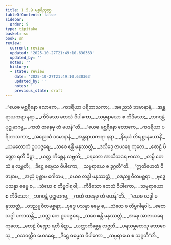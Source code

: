 ```yaml
---
title: 1.5.9 မစ္ဆရိသုတ္တ
tableOfContents: false
sidebar:
  order: 9
type: tipitaka
basket: su
book: sn
review:
  current: review
  updated: '2025-10-27T21:49:10.630363'
  updated_by: ''
  notes: ''
  history:
  - state: review
    date: '2025-10-27T21:49:10.630363'
    updated_by: ''
    notes: ''
    previous_state: draft
---
```



<ReviewStatus review={frontmatter.review} showDetails={true} />

<HypothesisAnnotation frontmatter={frontmatter} />

<DynamicBreadcrumb />

<Division number="49" book="sn" e="ch" v="18" p="287">

<Paragraph number="262" type="verses" book="sn">
_“ယေဓ မစ္ဆရိနော လောကေ,_  
_ကဒရိယာ ပရိဘာသကာ;_  
_အညေသံ ဒဒမာနာနံ,_  
_အန္တရာယကရာ နရာ._  

</Paragraph>

<Paragraph number="263" type="verses" book="sn">
_ကီဒိသော တေသံ ဝိပါကော,_  
_သမ္ပရာယော စ ကီဒိသော;_  
_ဘဂဝန္တံ ပုဋ္ဌုမာဂမ္မ,_  
_ကထံ ဇာနေမု တံ မယန်”တိ._  

</Paragraph>

<Paragraph number="264" type="verses" book="sn">
_“ယေဓ မစ္ဆရိနော လောကေ,_  
_ကဒရိယာ ပရိဘာသကာ;_  
_အညေသံ ဒဒမာနာနံ,_  
_အန္တရာယကရာ နရာ._  

</Paragraph>

<Paragraph number="265" type="verses" book="sn">
_နိရယံ တိရစ္ဆာနယောနိံ,_  
_ယမလောကံ ဥပပဇ္ဇရေ;_  
_သစေ ဧန္တိ မနုဿတ္တံ,_  
_ဒလိဒ္ဒေ ဇာယရေ ကုလေ._  

</Paragraph>

<Paragraph number="266" type="verses" book="sn">
_စောဠံ ပိဏ္ဍော ရတီ ခိဍ္ဍာ,_  
_ယတ္ထ ကိစ္ဆေန လဗ္ဘတိ;_  
_ပရတော အာသီသရေ ဗာလာ,_  
_တမ္ပိ တေသံ န လဗ္ဘတိ;_  
_ဒိဋ္ဌေ ဓမ္မေသ ဝိပါကော,_  
_သမ္ပရာယေ စ ဒုဂ္ဂတီ”တိ._  

</Paragraph>

<Paragraph number="267" type="verses" book="sn">
_“ဣတိဟေတံ ဝိဇာနာမ,_  
_အညံ ပုစ္ဆာမ ဂေါတမ;_  
_ယေဓ လဒ္ဓါ မနုဿတ္တံ,_  
_ဝဒညူ ဝီတမစ္ဆရာ._  

</Paragraph>

<Paragraph number="268" type="verses" book="sn">
_ဗုဒ္ဓေ ပသန္နာ ဓမ္မေ စ,_  
_သံဃေ စ တိဗ္ဗဂါရဝါ;_  
_ကီဒိသော တေသံ ဝိပါကော,_  
_သမ္ပရာယော စ ကီဒိသော;_  
_ဘဂဝန္တံ ပုဋ္ဌုမာဂမ္မ,_  
_ကထံ ဇာနေမု တံ မယန်”တိ._  

</Paragraph>

<Paragraph number="269" type="verses" book="sn">
_“ယေဓ လဒ္ဓါ မနုဿတ္တံ,_  
_ဝဒညူ ဝီတမစ္ဆရာ;_  
_ဗုဒ္ဓေ ပသန္နာ ဓမ္မေ စ,_  
_သံဃေ စ တိဗ္ဗဂါရဝါ;_  
_ဧတေ သဂ္ဂါ ပကာသန္တိ,_  
_ယတ္ထ တေ ဥပပဇ္ဇရေ._  

</Paragraph>

<Paragraph number="270" type="verses" book="sn">
_သစေ ဧန္တိ မနုဿတ္တံ,_  
_အဍ္ဎေ အာဇာယရေ ကုလေ;_  
_စောဠံ ပိဏ္ဍော ရတီ ခိဍ္ဍာ,_  
_ယတ္ထာကိစ္ဆေန လဗ္ဘတိ._  

</Paragraph>

<Paragraph number="271" type="verses" book="sn">
_ပရသမ္ဘတေသု ဘောဂေသု,_  
_ဝသဝတ္တီဝ မောဒရေ;_  
_ဒိဋ္ဌေ ဓမ္မေသ ဝိပါကော,_  
_သမ္ပရာယေ စ သုဂ္ဂတီ”တိ._
</Paragraph>
</Division>